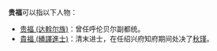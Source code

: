 '''贵福'''可以指以下人物：

* [[贵福_(达斡尔族)|贵福 (达斡尔族)]]：曾任呼伦贝尔副都统。
* [[貴福_(繙譯進士)|貴福 (繙譯進士)]]：清末进士，在任绍兴府知府期间处决了[[秋瑾|秋瑾]]。

{{Disambiguation|Cat=二字汉名消歧义}}